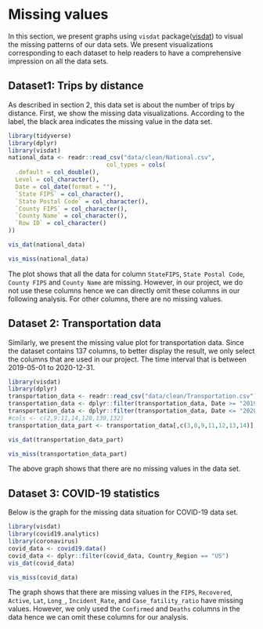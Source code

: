 # Missing values

In this section, we present graphs using `visdat` package([visdat](https://cran.r-project.org/web/packages/naniar/vignettes/getting-started-w-naniar.html)) to visual the missing patterns of our data sets. We present visualizations corresponding to each dataset to help readers to have a comprehensive impression on all the data sets. 

## Dataset1: Trips by distance
As described in section 2, this data set is about the number of trips by distance. First, we show the missing data visualizations.  According to the label, the black area indicates the missing value in the data set. 

```r
library(tidyverse)
library(dplyr)
library(visdat)
national_data <- readr::read_csv("data/clean/National.csv", 
                            col_types = cols(
  .default = col_double(),
  Level = col_character(),
  Date = col_date(format = ""),
  `State FIPS` = col_character(),
  `State Postal Code` = col_character(),
  `County FIPS` = col_character(),
  `County Name` = col_character(),
  `Row ID` = col_character()
))

vis_dat(national_data)
```

```r
vis_miss(national_data)
```

The plot shows that all the data for column `StateFIPS`, `State Postal Code`, `County FIPS` and `County Name` are missing.  However, in our project, we do not use these columns hence we can directly omit these columns in our following analysis. For other columns, there are no missing values.

## Dataset 2: Transportation data
Similarly, we present the missing value plot for transportation data. Since the dataset contains 137 columns, to better display the result, we only select the columns that are used in our project. The time interval that is between 2019-05-01 to 2020-12-31.  

```r
library(visdat)
library(dplyr)
transportation_data <- readr::read_csv("data/clean/Transportation.csv")
transportation_data <- dplyr::filter(transportation_data, Date >= "2019-05-01")
transportation_data <- dplyr::filter(transportation_data, Date <= "2020-12-31")
#cols <- c(2,9:11,14,128,130,132)
transportation_data_part <- transportation_data[,c(3,8,9,11,12,13,14)]

vis_dat(transportation_data_part)
```

```r
vis_miss(transportation_data_part)
```

The above graph shows that there are no missing values in the data set.

## Dataset 3: COVID-19 statistics

Below is the graph for the missing data situation for COVID-19 data set. 
```r
library(visdat)
library(covid19.analytics)
library(coronavirus)
covid_data <- covid19.data()
covid_data <- dplyr::filter(covid_data, Country_Region == "US")
vis_dat(covid_data)
```


```r
vis_miss(covid_data)
```

The graph shows that there are missing values in the `FIPS`, `Recovered`, `Active`, `Lat`, `Long_`, `Incident_Rate`, and `Case_fatility_ratio` have missing values. However, we only used the `Confirmed` and `Deaths` columns in the data hence we can omit these columns for our analysis. 